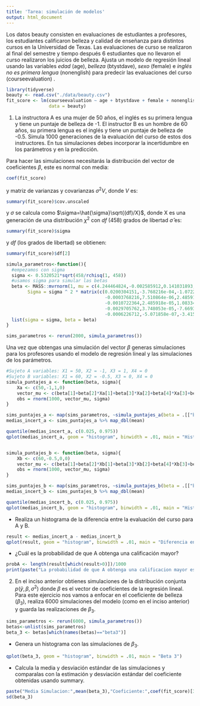 ```yaml
---
title: 'Tarea: simulación de modelos'
output: html_document
---
```


Los datos beauty consisten en evaluaciones de estudiantes a profesores, los 
estudiantes calificaron belleza y calidad de enseñanza para distintos cursos en 
la Universidad de Texas. Las evaluaciones de curso se realizaron al final del 
semestre y tiempo después 6 estudiantes que no llevaron el curso realizaron los 
juicios de belleza. Ajusta un modelo de regresión lineal usando las variables 
_edad_ (age), _belleza_ (btystdave), _sexo_ (female) e _inglés no es primera 
lengua_ (nonenglish) para predecir las evaluaciones del curso (courseevaluation)
.

```r
library(tidyverse)
beauty <- read.csv("./data/beauty.csv")
fit_score <- lm(courseevaluation ~ age + btystdave + female + nonenglish, 
                data = beauty)
```


1. La instructora A es una mujer de 50 años, el inglés es su primera lengua y 
tiene un puntaje de belleza de -1. El instructor B es un hombre de 60 años, 
su primera lengua es el inglés y tiene un puntaje de belleza de -0.5. Simula
1000 generaciones de la evaluación del curso de estos dos instructores. En 
tus simulaciones debes incorporar la incertidumbre en los parámetros y en la
predicción. 

Para hacer las simulaciones necesitarás la distribución del vector de 
coeficientes $\beta$, este es normal con media:
```r
coef(fit_score)
```
y matriz de varianzas y covarianzas $\sigma^2 V$, donde $V$ es: 
```r
summary(fit_score)$cov.unscaled
```

y $\sigma$ se calcula como $\sigma=\hat{\sigma}\sqrt{(df)/X}$, donde X es una 
generación de una distribución $\chi ^2$ con $df$ (458) grados de libertad
$\hat{\sigma}$ es:

```r
summary(fit_score)$sigma
```

y $df$ (los grados de libertad) se obtienen:

```r
summary(fit_score)$df[2]
```
```r
simula_parametros<-function(){
  #empezamos con sigma
  sigma <- 0.5320521*sqrt(458/rchisq(1, 458))
  #usamos sigma para simular las betas
  beta <- MASS::mvrnorm(1, mu = c(4.244464824,-0.002585912,0.141031893,-0.210304324,-0.332233708), 
        Sigma = sigma ^ 2 * matrix(c(0.0200304151,-3.768216e-04,-1.072236e-03,-2.970576e-03,-6.226712e-04,
                                     -0.0003768216,7.510864e-06,2.485918e-05,3.748053e-05,-5.071858e-07,
                                     -0.0010722364,2.485918e-05,1.083342e-03,-7.669343e-05,-3.415205e-05,
                                     -0.0029705762,3.748053e-05,-7.669343e-05,2.735283e-03,-1.578643e-05,
                                     -0.0006226712,-5.071858e-07,-3.415205e-05,-1.578643e-05,1.076198e-02), nrow = 5))
  list(sigma = sigma, beta = beta)
}

sims_parametros <- rerun(2000, simula_parametros()) 

```
Una vez que obtengas una simulación del vector $\beta$ generas simulaciones 
para los profesores usando el modelo de regresión lineal y las simulaciones
de los parámetros.
```r

#Sujeto A variables: X1 = 50, X2 = -1, X3 = 1, X4 = 0
#Sujeto B variables: X1 = 60, X2 = -0.5, X3 = 0, X4 = 0
simula_puntajes_a <- function(beta, sigma){
    Xa <- c(50,-1,1,0)
    vector_mu <- c(beta[1]+beta[2]*Xa[1]+beta[3]*Xa[2]+beta[4]*Xa[3]+beta[5]*Xa[4]) # beta_0 + beta_1 X
    obs = rnorm(1000, vector_mu, sigma)
}

sims_puntajes_a <- map(sims_parametros, ~simula_puntajes_a(beta = .[["beta"]], sigma = .[["sigma"]]))
medias_incert_a <- sims_puntajes_a %>% map_dbl(mean)

quantile(medias_incert_a, c(0.025, 0.975))
qplot(medias_incert_a, geom = "histogram", binwidth = .01, main = "Histograma A")


simula_puntajes_b <- function(beta, sigma){
    Xb <- c(60,-0.5,0,0)
    vector_mu <- c(beta[1]+beta[2]*Xb[1]+beta[3]*Xb[2]+beta[4]*Xb[3]+beta[5]*Xb[4]) # beta_0 + beta_1 X
    obs = rnorm(1000, vector_mu, sigma)
}

sims_puntajes_b <- map(sims_parametros, ~simula_puntajes_b(beta = .[["beta"]], sigma = .[["sigma"]]))
medias_incert_b <- sims_puntajes_b %>% map_dbl(mean)

quantile(medias_incert_b, c(0.025, 0.975))
qplot(medias_incert_b, geom = "histogram", binwidth = .01, main = "Histograma B")
```


+ Realiza un histograma de la diferencia entre la evaluación del curso
para A y B. 

```r
result <- medias_incert_a - medias_incert_b
qplot(result, geom = "histogram", binwidth = .01, main = "Diferencia entre A y B")
```
+ ¿Cuál es la probabilidad de que A obtenga una calificación mayor?
```r
probA <- length(result[which(result>0)])/1000
print(paste("La probabilidad de que A obtenga una calificacion mayor es", probA))
```
2. En el inciso anterior obtienes simulaciones de la distribución conjunta
$p(\tilde{y},\beta,\sigma^2)$ donde $\beta$ es el vector de coeficientes de 
la regresión lineal. Para este ejercicio nos vamos a enfocar en el coeficiente
de belleza ($\beta_3$), realiza 6000 simulaciones del modelo (como en el inciso 
anterior) y guarda las realizaciones de $\beta_3$. 

```r
sims_parametros <- rerun(6000, simula_parametros())
betas<-unlist(sims_parametros)
beta_3 <- betas[which(names(betas)=="beta3")]
```
+ Genera un histograma con las simulaciones de $\beta_3$.
```r
qplot(beta_3, geom = "histogram", binwidth = .01, main = "Beta 3")
```
+ Calcula la media y desviación estándar de las simulaciones y comparalas con la 
estimación y desviación estándar del coeficiente obtenidas usando summary.
```r
paste("Media Simulacion:",mean(beta_3),"Coeficiente:",coef(fit_score)[3])
sd(beta_3)
```